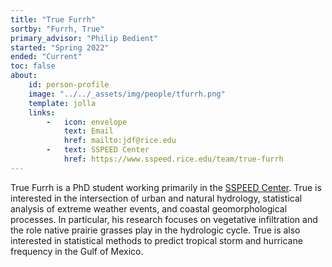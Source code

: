 ```yaml
---
title: "True Furrh"
sortby: "Furrh, True"
primary_advisor: "Philip Bedient"
started: "Spring 2022"
ended: "Current"
toc: false
about:
    id: person-profile
    image: "../../_assets/img/people/tfurrh.png"
    template: jolla
    links:
        -   icon: envelope
            text: Email
            href: mailto:jdf@rice.edu
        -   text: SSPEED Center
            href: https://www.sspeed.rice.edu/team/true-furrh
---
```


:::{#person-profile}
True Furrh is a PhD student working primarily in the [SSPEED Center](https://www.sspeed.rice.edu/).
True is interested in the intersection of urban and natural hydrology, statistical analysis of extreme weather events, and coastal geomorphological processes.
In particular, his research focuses on vegetative infiltration and the role native prairie grasses play in the hydrologic cycle.
True is also interested in statistical methods to predict tropical storm and hurricane frequency in the Gulf of Mexico.
:::
